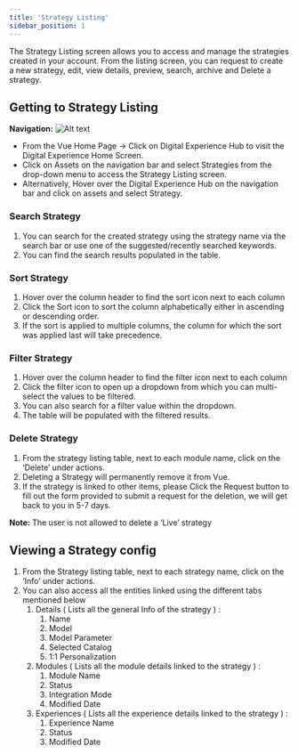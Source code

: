 ```yaml
---
title: 'Strategy Listing'
sidebar_position: 1
---
```


The Strategy Listing screen allows you to access and manage the strategies created in your account. From the listing screen, you can request to create a new strategy, edit, view details, preview, search, archive and Delete a strategy.

## Getting to Strategy Listing

**Navigation:**
![Alt text](https://d1r1e7xjkfj7nz.cloudfront.net/strategy1b.png 'a title')

- From the Vue Home Page -> Click on Digital Experience Hub to visit the Digital Experience Home Screen.
- Click on Assets on the navigation bar and select Strategies from the drop-down menu to access the Strategy Listing screen.
- Alternatively, Hover over the Digital Experience Hub on the navigation bar and click on assets and select Strategy.

### Search Strategy

1. You can search for the created strategy using the strategy name via the search bar or use one of the suggested/recently searched keywords.
1. You can find the search results populated in the table.

### Sort Strategy

1. Hover over the column header to find the sort icon next to each column
1. Click the Sort icon to sort the column alphabetically either in ascending or descending order.
1. If the sort is applied to multiple columns, the column for which the sort was applied last will take precedence.

### Filter Strategy

1. Hover over the column header to find the filter icon next to each column
1. Click the filter icon to open up a dropdown from which you can multi-select the values to be filtered.
1. You can also search for a filter value within the dropdown.
1. The table will be populated with the filtered results.

### Delete Strategy

1. From the strategy listing table, next to each module name, click on the ‘Delete’  under actions.
1. Deleting a Strategy will permanently remove it from Vue.
1. If the strategy is linked to other items, please Click the Request button to fill out the form provided to submit a request for the deletion, we will get back to you in 5-7 days.

**Note:** The user is not allowed to delete  a ‘Live’ strategy



## Viewing a Strategy config

1. From the Strategy listing table, next to each strategy name, click on the ‘Info’ under actions.
1. You can also access all the entities linked using the different tabs mentioned below
   1. Details ( Lists all the general Info of the strategy ) :
      1. Name
      1. Model
      1. Model Parameter
      1. Selected Catalog
      1. 1:1 Personalization
   1. Modules ( Lists all the module details linked to the strategy ) :
      1. Module Name
      1. Status
      1. Integration Mode
      1. Modified Date
   1. Experiences ( Lists all the experience details linked to the strategy ) :
      1. Experience Name
      1. Status
      1. Modified Date
